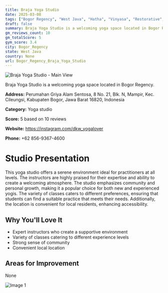 ```yaml
---
title: Braja Yoga Studio
date: 2025-03-08
tags: ["Bogor Regency", "West Java", "Hatha", "Vinyasa", "Restorative", "serene atmosphere", "community-focused", "Bogor Regency"]  
draft: false
summary: Braja Yoga Studio is a welcoming yoga space located in Bogor Regency.
gm_reviews_count: 10
gm_totalScore: 5
gym_score: 3.4
city: Bogor_Regency
state: West Java
country: None
url: Bogor_Regency_Braja_Yoga_Studio
---
```


<div className="aspect-[16/9] relative my-8">
  <img 
    src="https://streetviewpixels-pa.googleapis.com/v1/thumbnail?panoid=gjPXNw2zmu4FUDk3BadD2A&cb_client=maps_sv.tactile.gps&w=203&h=100&yaw=216.64674&pitch=0&thumbfov=100"
    alt="Braja Yoga Studio - Main View"
    className="object-cover absolute inset-0 w-full h-full rounded-lg"
  />
</div>

Braja Yoga Studio is a welcoming yoga space located in Bogor Regency.

**Address:** Perumahan Griya Alam Sentosa, 8 No. 21, Blk. N, Mampir, Kec. Cileungsi, Kabupaten Bogor, Jawa Barat 16820, Indonesia

**Category:** Yoga studio

**Score:** 5 based on 10 reviews

**Website:** https://instagram.com/dkw_yogalover

**Phone:** +62 856-9367-4600

# Studio Presentation

This yoga studio offers a serene environment ideal for practitioners at all levels. The instructors are highly praised for their expertise and ability to create a welcoming atmosphere. The studio emphasizes community and personal growth, making it a popular choice for both new and experienced yogis.
The variety of classes caters to different preferences, ensuring that students can find a suitable practice that meets their needs. Additionally, the location is convenient for local residents, enhancing accessibility.

## Why You'll Love It

- Expert instructors who create a supportive environment
- Variety of classes catering to different experience levels
- Strong sense of community
- Convenient local location

## Areas for Improvement

None

<div className="grid grid-cols-1 xl:grid-cols-2 gap-4 my-8">
<div className="aspect-[4/3] relative"><img src="https://lh5.googleusercontent.com/p/AF1QipNeBpVTl8qG_AvfGGPaoBbb-bahjJB25yu_ciu8=w1920-h1080-k-no" alt="Image 1" className="object-cover absolute inset-0 w-full h-full rounded-lg" /></div>
</div>